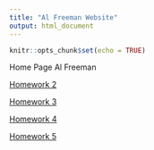 ```yaml
---
title: "Al Freeman Website"
output: html_document
---
```


```r
knitr::opts_chunk$set(echo = TRUE)
```

Home Page
Al Freeman


[Homework 2](newpage.html)

[Homework 3](Homework_3.html)

[Homework 4](Homework_4.html)

[Homework 5](Homework_5.html)

